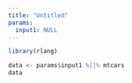 ```yaml
---
title: "Untitled"
params:
  input1: NULL
---
```


```r
library(rlang)

data <- params$input1 %||% mtcars
data
```

